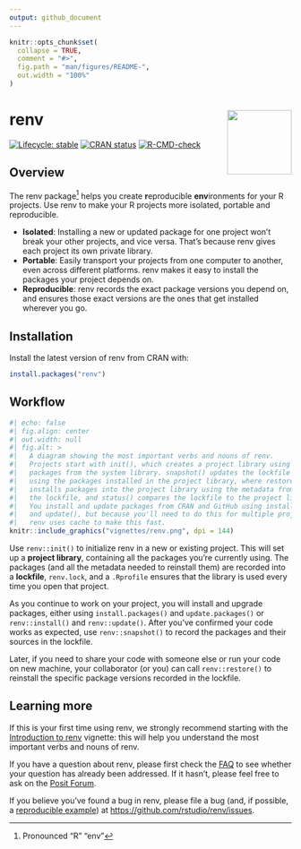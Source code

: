 ```yaml
---
output: github_document
---
```


<!-- README.md is generated from README.Rmd. Please edit that file -->

```r
knitr::opts_chunk$set(
  collapse = TRUE,
  comment = "#>",
  fig.path = "man/figures/README-",
  out.width = "100%"
)
```

# renv <img src="man/figures/logo.svg" align="right" height="115"/>

<!-- badges: start -->

[![Lifecycle: stable](https://img.shields.io/badge/lifecycle-stable-brightgreen.svg)](https://lifecycle.r-lib.org/articles/stages.html) [![CRAN status](https://www.r-pkg.org/badges/version/renv)](https://CRAN.R-project.org/package=renv) [![R-CMD-check](https://github.com/rstudio/renv/workflows/R-CMD-check/badge.svg)](https://github.com/rstudio/renv/actions)

<!-- badges: end -->

## Overview

The renv package[^1] helps you create **r**eproducible **env**ironments for your R projects.
Use renv to make your R projects more isolated, portable and reproducible.

[^1]: Pronounced "R" "env"

-   **Isolated**: Installing a new or updated package for one project won't break your other projects, and vice versa. That's because renv gives each project its own private library.
-   **Portable**: Easily transport your projects from one computer to another, even across different platforms. renv makes it easy to install the packages your project depends on.
-   **Reproducible**: renv records the exact package versions you depend on, and ensures those exact versions are the ones that get installed wherever you go.

## Installation

Install the latest version of renv from CRAN with:

``` r
install.packages("renv")
```

## Workflow

```r
#| echo: false
#| fig.align: center
#| out.width: null
#| fig.alt: >
#|   A diagram showing the most important verbs and nouns of renv.
#|   Projects start with init(), which creates a project library using
#|   packages from the system library. snapshot() updates the lockfile
#|   using the packages installed in the project library, where restore()
#|   installs packages into the project library using the metadata from
#|   the lockfile, and status() compares the lockfile to the project library.
#|   You install and update packages from CRAN and GitHub using install()
#|   and update(), but because you'll need to do this for multiple projects,
#|   renv uses cache to make this fast.
knitr::include_graphics("vignettes/renv.png", dpi = 144)
```

Use `renv::init()` to initialize renv in a new or existing project.
This will set up a **project library**, containing all the packages you're currently using.
The packages (and all the metadata needed to reinstall them) are recorded into a **lockfile**, `renv.lock`, and a `.Rprofile` ensures that the library is used every time you open that project.

As you continue to work on your project, you will install and upgrade packages, either using `install.packages()` and `update.packages()` or `renv::install()` and `renv::update()`.
After you've confirmed your code works as expected, use `renv::snapshot()` to record the packages and their sources in the lockfile.

Later, if you need to share your code with someone else or run your code on new machine, your collaborator (or you) can call `renv::restore()` to reinstall the specific package versions recorded in the lockfile.

## Learning more

If this is your first time using renv, we strongly recommend starting with the [Introduction to renv](https://rstudio.github.io/renv/articles/renv.html) vignette: this will help you understand the most important verbs and nouns of renv.

If you have a question about renv, please first check the [FAQ](https://rstudio.github.io/renv/articles/faq.html) to see whether your question has already been addressed.
If it hasn't, please feel free to ask on the [Posit Forum](https://forum.posit.co).

If you believe you've found a bug in renv, please file a bug (and, if possible, a [reproducible example](https://reprex.tidyverse.org)) at <https://github.com/rstudio/renv/issues>.
